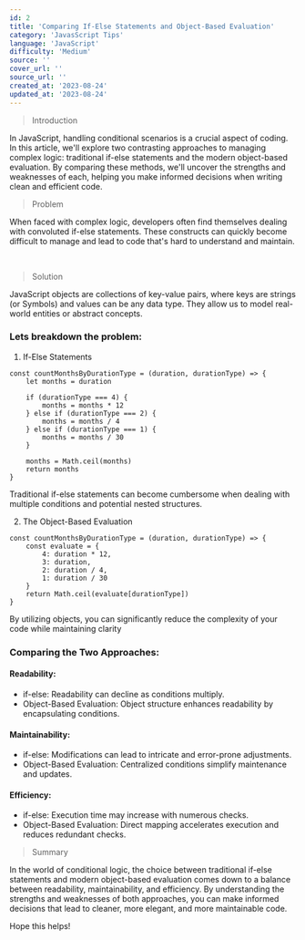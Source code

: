 ```yaml
---
id: 2
title: 'Comparing If-Else Statements and Object-Based Evaluation'
category: 'JavasScript Tips'
language: 'JavaScript'
difficulty: 'Medium'
source: ''
cover_url: ''
source_url: ''
created_at: '2023-08-24'
updated_at: '2023-08-24'
---
```


> Introduction

In JavaScript, handling conditional scenarios is a crucial aspect of coding. In this article, we'll explore two contrasting approaches to managing complex logic: traditional if-else statements and the modern object-based evaluation. By comparing these methods, we'll uncover the strengths and weaknesses of each, helping you make informed decisions when writing clean and efficient code.

> Problem

When faced with complex logic, developers often find themselves dealing with convoluted if-else statements. These constructs can quickly become difficult to manage and lead to code that's hard to understand and maintain.

&nbsp;

> Solution

JavaScript objects are collections of key-value pairs, where keys are strings (or Symbols) and values can be any data type. They allow us to model real-world entities or abstract concepts.

### Lets breakdown the problem:

1. If-Else Statements

```
const countMonthsByDurationType = (duration, durationType) => {
    let months = duration

    if (durationType === 4) {
        months = months * 12
    } else if (durationType === 2) {
        months = months / 4
    } else if (durationType === 1) {
        months = months / 30
    }

    months = Math.ceil(months)
    return months
}
```

Traditional if-else statements can become cumbersome when dealing with multiple conditions and potential nested structures.

2. The Object-Based Evaluation

```
const countMonthsByDurationType = (duration, durationType) => {
    const evaluate = {
        4: duration * 12,
        3: duration,
        2: duration / 4,
        1: duration / 30
    }
    return Math.ceil(evaluate[durationType])
}
```

By utilizing objects, you can significantly reduce the complexity of your code while maintaining clarity

### Comparing the Two Approaches:

#### Readability:

- if-else: Readability can decline as conditions multiply.
- Object-Based Evaluation: Object structure enhances readability by encapsulating conditions.

#### Maintainability:

- if-else: Modifications can lead to intricate and error-prone adjustments.
- Object-Based Evaluation: Centralized conditions simplify maintenance and updates.

#### Efficiency:

- if-else: Execution time may increase with numerous checks.
- Object-Based Evaluation: Direct mapping accelerates execution and reduces redundant checks.

> Summary

In the world of conditional logic, the choice between traditional if-else statements and modern object-based evaluation comes down to a balance between readability, maintainability, and efficiency. By understanding the strengths and weaknesses of both approaches, you can make informed decisions that lead to cleaner, more elegant, and more maintainable code.

Hope this helps!
